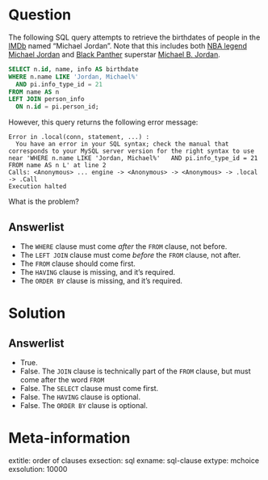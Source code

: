 Question
========

The following SQL query attempts to retrieve the birthdates of people in the [IMDb](https://en.wikipedia.org/wiki/IMDb) named "Michael Jordan". 
Note that this includes both [NBA legend Michael Jordan](https://en.wikipedia.org/wiki/Michael_Jordan) and [Black Panther](https://en.wikipedia.org/wiki/Black_Panther_(film)) superstar [Michael B. Jordan](https://en.wikipedia.org/wiki/Michael_B._Jordan). 

```sql
SELECT n.id, name, info AS birthdate
WHERE n.name LIKE 'Jordan, Michael%'
  AND pi.info_type_id = 21
FROM name AS n
LEFT JOIN person_info 
  ON n.id = pi.person_id;
```

However, this query returns the following error message:

```
Error in .local(conn, statement, ...) : 
  You have an error in your SQL syntax; check the manual that corresponds to your MySQL server version for the right syntax to use near 'WHERE n.name LIKE 'Jordan, Michael%'   AND pi.info_type_id = 21 FROM name AS n L' at line 2
Calls: <Anonymous> ... engine -> <Anonymous> -> <Anonymous> -> .local -> .Call
Execution halted
```

What is the problem? 

Answerlist
----------
* The `WHERE` clause must come *after* the `FROM` clause, not before. 
* The `LEFT JOIN` clause must come *before* the `FROM` clause, not after. 
* The `FROM` clause should come first. 
* The `HAVING` clause is missing, and it's required. 
* The `ORDER BY` clause is missing, and it's required. 


Solution
========

Answerlist
----------
* True.
* False. The `JOIN` clause is technically part of the `FROM` clause, but must come after the word `FROM`
* False. The `SELECT` clause must come first.
* False. The `HAVING` clause is optional.
* False. The `ORDER BY` clause is optional. 

Meta-information
================
extitle: order of clauses
exsection: sql
exname: sql-clause
extype: mchoice
exsolution: 10000

